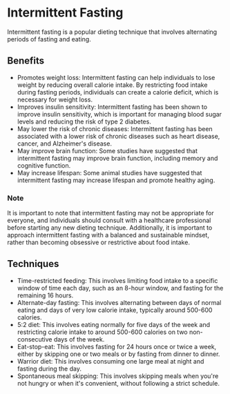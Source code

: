
<Head>
    <title>Intermittent Fasting | Guy Guide</title>
    <meta
        name="description"
        content="Intermittent Fasting it's affects on men's health"
    />
    <meta
        property="og:description"
        content="Guy Guide | Intermittent Fasting"
    />
</Head>


# Intermittent Fasting

Intermittent fasting is a popular dieting technique that involves alternating periods of fasting and eating.

## Benefits
- Promotes weight loss: Intermittent fasting can help individuals to lose weight by reducing overall calorie intake. By restricting food intake during fasting periods, individuals can create a calorie deficit, which is necessary for weight loss.
- Improves insulin sensitivity: Intermittent fasting has been shown to improve insulin sensitivity, which is important for managing blood sugar levels and reducing the risk of type 2 diabetes.
- May lower the risk of chronic diseases: Intermittent fasting has been associated with a lower risk of chronic diseases such as heart disease, cancer, and Alzheimer's disease.
- May improve brain function: Some studies have suggested that intermittent fasting may improve brain function, including memory and cognitive function.
- May increase lifespan: Some animal studies have suggested that intermittent fasting may increase lifespan and promote healthy aging.

### Note
It is important to note that intermittent fasting may not be appropriate for everyone, and individuals should consult with a healthcare professional before starting any new dieting technique. Additionally, it is important to approach intermittent fasting with a balanced and sustainable mindset, rather than becoming obsessive or restrictive about food intake.

## Techniques

- Time-restricted feeding: This involves limiting food intake to a specific window of time each day, such as an 8-hour window, and fasting for the remaining 16 hours.
- Alternate-day fasting: This involves alternating between days of normal eating and days of very low calorie intake, typically around 500-600 calories.
- 5:2 diet: This involves eating normally for five days of the week and restricting calorie intake to around 500-600 calories on two non-consecutive days of the week.
- Eat-stop-eat: This involves fasting for 24 hours once or twice a week, either by skipping one or two meals or by fasting from dinner to dinner.
- Warrior diet: This involves consuming one large meal at night and fasting during the day.
- Spontaneous meal skipping: This involves skipping meals when you're not hungry or when it's convenient, without following a strict schedule.